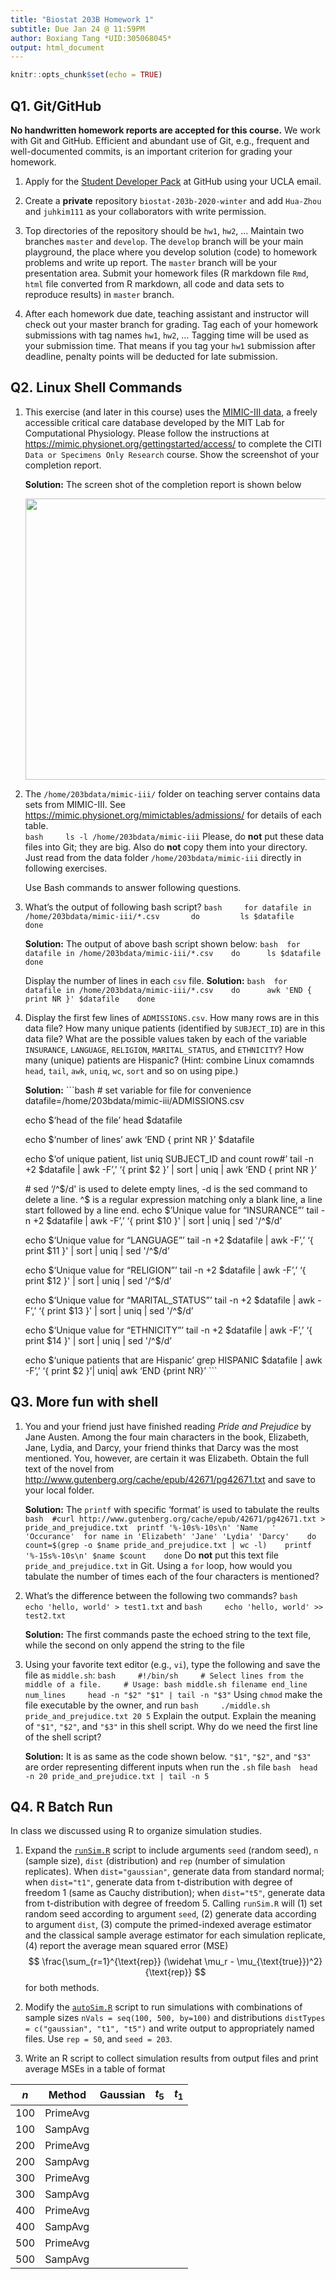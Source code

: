 ```yaml
---
title: "Biostat 203B Homework 1"
subtitle: Due Jan 24 @ 11:59PM
author: Boxiang Tang *UID:305068045*
output: html_document
---
```


```r
knitr::opts_chunk$set(echo = TRUE)
```

## Q1. Git/GitHub

**No handwritten homework reports are accepted for this course.** We work with Git and GitHub. Efficient and abundant use of Git, e.g., frequent and well-documented commits, is an important criterion for grading your homework.

1. Apply for the [Student Developer Pack](https://education.github.com/pack) at GitHub using your UCLA email.

2. Create a **private** repository `biostat-203b-2020-winter` and add `Hua-Zhou` and `juhkim111` as your collaborators with write permission.

3. Top directories of the repository should be `hw1`, `hw2`, ... Maintain two branches `master` and `develop`. The `develop` branch will be your main playground, the place where you develop solution (code) to homework problems and write up report. The `master` branch will be your presentation area. Submit your homework files (R markdown file `Rmd`, `html` file converted from R markdown, all code and data sets to reproduce results) in `master` branch.

4. After each homework due date, teaching assistant and instructor will check out your master branch for grading. Tag each of your homework submissions with tag names `hw1`, `hw2`, ... Tagging time will be used as your submission time. That means if you tag your `hw1` submission after deadline, penalty points will be deducted for late submission.

## Q2. Linux Shell Commands

1. This exercise (and later in this course) uses the [MIMIC-III data](https://mimic.physionet.org), a freely accessible critical care database developed by the MIT Lab for Computational Physiology. Please follow the instructions at <https://mimic.physionet.org/gettingstarted/access/> to complete the CITI `Data or Specimens Only Research` course. Show the screenshot of your completion report. 

    **Solution:** The screen shot of the completion report is shown below
    <p align="center">
      <img src="./CITI_Program_Completion.png" height="450" width="700">
    </p>

2. The `/home/203bdata/mimic-iii/` folder on teaching server contains data sets from MIMIC-III. See <https://mimic.physionet.org/mimictables/admissions/> for details of each table.  
    ```bash
    ls -l /home/203bdata/mimic-iii
    ```
Please, do **not** put these data files into Git; they are big. Also do **not** copy them into your directory. Just read from the data folder `/home/203bdata/mimic-iii` directly in following exercises. 

    Use Bash commands to answer following questions.

3. What's the output of following bash script?
    ```bash
    for datafile in /home/203bdata/mimic-iii/*.csv
      do
        ls $datafile
      done
    ```
   
    **Solution:** The output of above bash script shown below:
    ```bash
    for datafile in /home/203bdata/mimic-iii/*.csv
      do
        ls $datafile
      done
    ```
    
    Display the number of lines in each `csv` file.
    <!-- How to print multi variables? -->
    **Solution:**
    ```bash
    for datafile in /home/203bdata/mimic-iii/*.csv
      do
        awk 'END { print NR }' $datafile
      done
    ```

4. Display the first few lines of `ADMISSIONS.csv`. How many rows are in this data file? How many unique patients (identified by `SUBJECT_ID`) are in this data file? What are the possible values taken by each of the variable `INSURANCE`, `LANGUAGE`, `RELIGION`, `MARITAL_STATUS`, and `ETHNICITY`? How many (unique) patients are Hispanic? (Hint: combine Linux comamnds `head`, `tail`, `awk`, `uniq`, `wc`, `sort` and so on using pipe.)

    **Solution:** 
    ```bash
    # set variable for file for convenience
    datafile=/home/203bdata/mimic-iii/ADMISSIONS.csv 
    
    echo $'head of the file'
    head $datafile
    
    echo $'\nprint number of lines'
    awk 'END { print NR }' $datafile
    
    echo $'\nnumber of unique patient, list uniq SUBJECT_ID and count row#'
    tail -n +2 $datafile | awk -F',' '{ print $2 }' | sort | uniq | awk 'END { print NR }'
    
    # sed '/^$/d' is used to delete empty lines, -d is the sed command to delete a line. ^$ is a regular expression matching only a blank  line, a line start followed by a line end.
    echo $'\nprint Unique value for "INSURANCE"'
    tail -n +2 $datafile | awk -F',' '{ print $10 }' | sort | uniq | sed '/^$/d'
    
    echo $'\nprint Unique value for  "LANGUAGE"'
    tail -n +2 $datafile | awk -F',' '{ print $11 }' | sort | uniq | sed '/^$/d'
    
    echo $'\nprint Unique value for "RELIGION"'
    tail -n +2 $datafile | awk -F',' '{ print $12 }' | sort | uniq | sed '/^$/d'

    echo $'\nprint Unique value for "MARITAL_STATUS"'
    tail -n +2 $datafile | awk -F',' '{ print $13 }' | sort | uniq | sed '/^$/d'
    
    echo $'\nprint Unique value for "ETHNICITY"'
    tail -n +2 $datafile | awk -F',' '{ print $14 }' | sort | uniq | sed '/^$/d'
    
    echo $'\nCount unique patients that are Hispanic'
    grep HISPANIC $datafile | awk -F',' '{ print $2 }'| uniq| awk 'END {print NR}'
    ```

## Q3. More fun with shell

1. You and your friend just have finished reading *Pride and Prejudice* by Jane Austen. Among the four main characters in the book, Elizabeth, Jane, Lydia, and Darcy, your friend thinks that Darcy was the most mentioned. You, however, are certain it was Elizabeth. Obtain the full text of the novel from <http://www.gutenberg.org/cache/epub/42671/pg42671.txt> and save to your local folder.

    **Solution:** The `printf` with specific 'format' is used to tabulate the reults
    ```bash
    #curl http://www.gutenberg.org/cache/epub/42671/pg42671.txt > pride_and_prejudice.txt
    printf '%-10s%-10s\n' 'Name   ' 'Occurance'
    for name in 'Elizabeth' 'Jane' 'Lydia' 'Darcy'
      do count=$(grep -o $name pride_and_prejudice.txt | wc -l)
      printf '%-15s%-10s\n' $name $count
      done
    ```
Do **not** put this text file `pride_and_prejudice.txt` in Git. Using a `for` loop, how would you tabulate the number of times each of the four characters is mentioned?

0. What's the difference between the following two commands?
    ```bash
    echo 'hello, world' > test1.txt
    ```
    and
    ```bash
    echo 'hello, world' >> test2.txt
    ```

    **Solution:** The first commands paste the echoed string to the text file, while the second on only append the string to the file
    
0. Using your favorite text editor (e.g., `vi`), type the following and save the file as `middle.sh`:
    ```bash
    #!/bin/sh
    # Select lines from the middle of a file.
    # Usage: bash middle.sh filename end_line num_lines
    head -n "$2" "$1" | tail -n "$3"
    ```
Using `chmod` make the file executable by the owner, and run 
    ```bash
    ./middle.sh pride_and_prejudice.txt 20 5
    ```
Explain the output. Explain the meaning of `"$1"`, `"$2"`, and `"$3"` in this shell script. Why do we need the first line of the shell script?

    **Solution:** It is as same as the code shown below. `"$1"`, `"$2"`, and `"$3"` are order representing different inputs when run the `.sh` file
    ```bash
    head -n 20 pride_and_prejudice.txt | tail -n 5
    ```
    

## Q4. R Batch Run

In class we discussed using R to organize simulation studies. 

1. Expand the [`runSim.R`](https://ucla-biostat203b-2020winter.github.io/slides/02-linux/runSim.R) script to include arguments `seed` (random seed), `n` (sample size), `dist` (distribution) and `rep` (number of simulation replicates). When `dist="gaussian"`, generate data from standard normal; when `dist="t1"`, generate data from t-distribution with degree of freedom 1 (same as Cauchy distribution); when `dist="t5"`, generate data from t-distribution with degree of freedom 5. Calling `runSim.R` will (1) set random seed according to argument `seed`, (2) generate data according to argument `dist`, (3) compute the primed-indexed average estimator and the classical sample average estimator for each simulation replicate, (4) report the average mean squared error (MSE)
$$
  \frac{\sum_{r=1}^{\text{rep}} (\widehat \mu_r - \mu_{\text{true}})^2}{\text{rep}}
$$
for both methods.

2. Modify the [`autoSim.R`](https://ucla-biostat203b-2020winter.github.io/slides/02-linux/autoSim.R) script to run simulations with combinations of sample sizes `nVals = seq(100, 500, by=100)` and distributions `distTypes = c("gaussian", "t1", "t5")` and write output to appropriately named files. Use `rep = 50`, and `seed = 203`. 

3. Write an R script to collect simulation results from output files and print average MSEs in a table of format

| $n$ | Method   | Gaussian | $t_5$ | $t_1$ |
|-----|----------|-------|-------|----------|
| 100 | PrimeAvg |       |       |          |
| 100 | SampAvg  |       |       |          |
| 200 | PrimeAvg |       |       |          |
| 200 | SampAvg  |       |       |          |
| 300 | PrimeAvg |       |       |          |
| 300 | SampAvg  |       |       |          |
| 400 | PrimeAvg |       |       |          |
| 400 | SampAvg  |       |       |          |
| 500 | PrimeAvg |       |       |          |
| 500 | SampAvg  |       |       |          |
